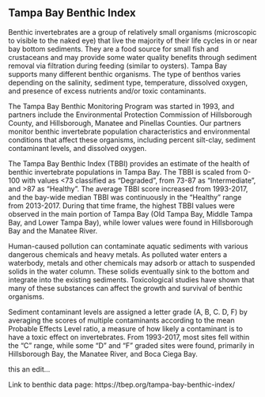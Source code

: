 <!-- # Clean Waters & Sediments -->

## Tampa Bay Benthic Index

Benthic invertebrates are a group of relatively small organisms (microscopic to visible to the naked eye) that live the majority of their life cycles in or near bay bottom sediments. They are a food source for small fish and crustaceans and may provide some water quality benefits through sediment removal via filtration during feeding (similar to oysters). Tampa Bay supports many different benthic organisms. The type of benthos varies depending on the salinity, sediment type, temperature, dissolved oxygen, and presence of excess nutrients and/or toxic contaminants. 

The Tampa Bay Benthic Monitoring Program was started in 1993, and partners include the Environmental Protection Commission of Hillsborough County, and Hillsborough, Manatee and Pinellas Counties. Our partners monitor benthic invertebrate population characteristics and environmental conditions that affect these organisms, including percent silt-clay, sediment contaminant levels, and dissolved oxygen.

The Tampa Bay Benthic Index (TBBI) provides an estimate of the health of benthic invertebrate populations in Tampa Bay. The TBBI is scaled from 0-100 with values <73 classified as "Degraded", from 73-87 as "Intermediate", and >87 as "Healthy".  The average TBBI score increased from 1993-2017, and the bay-wide median TBBI was continuously in the "Healthy" range from 2013-2017. During that time frame, the highest TBBI values were observed in the main portion of Tampa Bay (Old Tampa Bay, Middle Tampa Bay, and Lower Tampa Bay), while lower values were found in Hillsborough Bay and the Manatee River. 

Human-caused pollution can contaminate aquatic sediments with various dangerous chemicals and heavy metals. As polluted water enters a waterbody, metals and other chemicals may adsorb or attach to suspended solids in the water column. These solids eventually sink to the bottom and integrate into the existing sediments. Toxicological studies have shown that many of these substances can affect the growth and survival of benthic organisms.

Sediment contaminant levels are assigned a letter grade (A, B, C. D, F) by averaging the scores of multiple contaminants according to the mean Probable Effects Level ratio, a measure of how likely a contaminant is to have a toxic effect on invertebrates. From 1993-2017, most sites fell within the "C" range, while some "D" and "F" graded sites were found, primarily in Hillsborough Bay, the Manatee River, and Boca Ciega Bay. 

this an edit...

Link to benthic data page: https://tbep.org/tampa-bay-benthic-index/